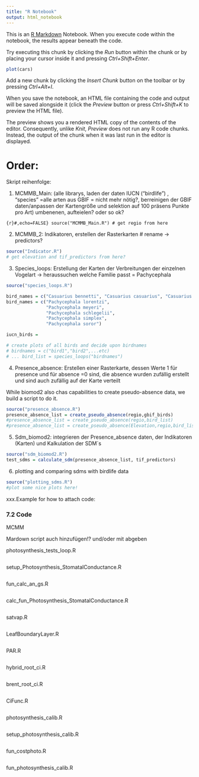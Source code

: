 ```yaml
---
title: "R Notebook"
output: html_notebook
---
```


This is an [R Markdown](http://rmarkdown.rstudio.com) Notebook. When you execute code within the notebook, the results appear beneath the code. 

Try executing this chunk by clicking the *Run* button within the chunk or by placing your cursor inside it and pressing *Ctrl+Shift+Enter*. 

```r
plot(cars)
```

Add a new chunk by clicking the *Insert Chunk* button on the toolbar or by pressing *Ctrl+Alt+I*.

When you save the notebook, an HTML file containing the code and output will be saved alongside it (click the *Preview* button or press *Ctrl+Shift+K* to preview the HTML file).

The preview shows you a rendered HTML copy of the contents of the editor. Consequently, unlike *Knit*, *Preview* does not run any R code chunks. Instead, the output of the chunk when it was last run in the editor is displayed.


# Order:

Skript reihenfolge:

1. MCMMB_Main: (alle librarys, laden der daten IUCN (“birdlife”) , “species” =alle arten aus GBIF = nicht mehr nötig?, berreinigen der GBIF daten/anpassen der Kartengröße und selektion auf 100 präsens Punkte pro Art)
umbenenen, aufteielen? oder so ok?

```{r}#,echo=FALSE}
source("MCMMB_Main.R")
# get regio from here
```

2. MCMMB_2: Indikatoren, erstellen der Rasterkarten
# rename -> predictors?

```r
source("Indicator.R")
# get elevation and tif_predictors from here?
```

3. Species_loops: Erstellung der Karten der Verbreitungen der einzelnen Vogelart → heraussuchen welche Familie passt = Pachycephala
```r
source("species_loops.R")

bird_names = c("Casuarius bennetti", "Casuarius casuarius", "Casuarius unappendiculatus")
bird_names = c("Pachycephala lorentzi", 
               "Pachycephala meyeri", 
               "Pachycephala schlegelii",
               "Pachycephala simplex",
               "Pachycephala soror")

iucn_birds = 

# create plots of all birds and decide upon birdnames
# birdnames = c("bird1","bird2",...etc)
# ... bird_list = species_loops("birdnames")
```

4. Presence_absence: Erstellen einer Rasterkarte, dessen Werte 1 für presence und für absence =0 sind, die absence wurden zufällig erstellt und sind auch zufällig auf der Karte verteilt

While biomod2 also chas capabilities to create pseudo-absence data, we build a script to do it.

```r
source("presence_absence.R")
presence_absence_list = create_pseudo_absence(regio,gbif_birds)
#presence_absence_list = create_pseudo_absence(regio,bird_list)
#presence_absence_list = create_pseudo_absence(Elevation,regio,bird_list)

```

5. Sdm_biomod2: integrieren der Presence_absence daten, der Indikatoren (Karten) und Kalkulation der SDM´s

```r
source("sdm_biomod2.R")
test_sdms = calculate_sdm(presence_absence_list, tif_predictors)
```

6. plotting and comparing sdms with birdlife data 

```r
source("plotting_sdms.R")
#plot some nice plots here!
```






xxx.Example for how to attach code:

### 7.2 Code

MCMM

Mardown script auch hinzufügen!? und/oder mit abgeben

photosynthesis_tests_loop.R
```r
```
setup_Photosynthesis_StomatalConductance.R
```r
```
fun_calc_an_gs.R
```r
```
calc_fun_Photosynthesis_StomatalConductance.R
```r
```
satvap.R
```r
```
LeafBoundaryLayer.R
```r
```
PAR.R
```r
```
hybrid_root_ci.R
```r
```
brent_root_ci.R
```r
```
CiFunc.R
```r
```
photosynthesis_calib.R
```r
```
setup_photosynthesis_calib.R
```r
```
fun_costphoto.R
```r
```
fun_photosynthesis_calib.R
```r
```


